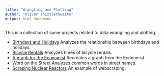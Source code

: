 ```yaml
---
title: "Wrangling and Plotting"
author: "Oliver Thistlethwaite"
output: html_document
---
```


This is a collection of some projects related to data wrangling and plotting.

* [Birthdays and Holidays](birthdays.html) Analyzes the relationship between birthdays and holidays.
* [Bicycle Rentals](bicycle.html) Analyzes times of bicycle rentals.
* [A graph for the Economist](economist.html) Recreates a graph from the Economist.
* [Word on the Street](street.html) Analyzes common words in street names.
* [Scraping Nuclear Reactors](nuclear.html) An example of webscraping.
 
